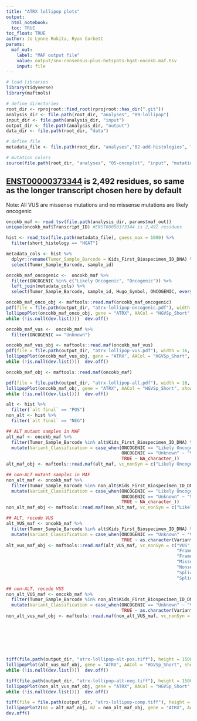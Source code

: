 ```yaml
---
title: "ATRX lollipop plots"
output: 
  html_notebook:
  toc: TRUE
toc_float: TRUE
author: Jo Lynne Rokita, Ryan Corbett
params:
  maf_out:
    label: "MAF output file"
    value: output/snv-consensus-plus-hotspots-hgat-oncokb.maf.tsv
    input: file
---
```

  
  
```r
# load libraries
library(tidyverse)
library(maftools)

# define directories 
root_dir <- rprojroot::find_root(rprojroot::has_dir(".git"))
analysis_dir <- file.path(root_dir, "analyses", "09-lollipop")
input_dir <- file.path(analysis_dir, "input")
output_dir <- file.path(analysis_dir, "output")
data_dir <- file.path(root_dir, "data")

# define file
metadata_file <- file.path(root_dir, "analyses","02-add-histologies", "output", "stundon_hgat_updated_hist_alt.tsv")

# mutation colors
source(file.path(root_dir, "analyses", "05-oncoplot", "input", "mutation-colors.R"))
```

## [ENST00000373344](https://useast.ensembl.org/Homo_sapiens/Transcript/Summary?g=ENSG00000085224;r=X:77504880-77786216;t=ENST00000373344) is 2,492 residues, so same as the longer transcript chosen here by default

Note: All VUS are missense mutations and no missense mutations are likely oncogenic

```r
oncokb_maf <- read_tsv(file.path(analysis_dir, params$maf_out))
unique(oncokb_maf$Transcript_ID) #ENST00000373344 is 2,492 residues

hist <- read_tsv(file.path(metadata_file), guess_max = 1000) %>%
  filter(short_histology == "HGAT")

metadata_cols <- hist %>%
  dplyr::rename(Tumor_Sample_Barcode = Kids_First_Biospecimen_ID_DNA) %>%
  select(Tumor_Sample_Barcode, sample_id)

oncokb_maf_oncogenic <-  oncokb_maf %>%
  filter(ONCOGENIC %in% c("Likely Oncogenic", "Oncogenic")) %>%
  left_join(metadata_cols) %>%
  select(Tumor_Sample_Barcode, sample_id, Hugo_Symbol, ONCOGENIC, everything(oncokb_maf))

oncokb_maf_onco_obj <- maftools::read.maf(oncokb_maf_oncogenic)
pdf(file = file.path(output_dir, "atrx-lollipop-oncogenic.pdf"), width = 16, height = 6)
lollipopPlot(oncokb_maf_onco_obj, gene = "ATRX", AACol = "HGVSp_Short", showDomainLabel = FALSE, repel = TRUE, labPosAngle = 90, labelPos = "all", legendTxtSize = 1, showMutationRate = FALSE)
while (!is.null(dev.list()))  dev.off()

oncokb_maf_vus <-  oncokb_maf %>%
  filter(ONCOGENIC == "Unknown")

oncokb_maf_vus_obj <- maftools::read.maf(oncokb_maf_vus)
pdf(file = file.path(output_dir, "atrx-lollipop-vus.pdf"), width = 16, height = 6)
lollipopPlot(oncokb_maf_vus_obj, gene = "ATRX", AACol = "HGVSp_Short", showDomainLabel = FALSE, repel = TRUE, labPosAngle = 90, labelPos = "all", legendTxtSize = 1, showMutationRate = FALSE)
while (!is.null(dev.list()))  dev.off()

oncokb_maf_obj <- maftools::read.maf(oncokb_maf)

pdf(file = file.path(output_dir, "atrx-lollipop-all.pdf"), width = 16, height = 6)
lollipopPlot(oncokb_maf_obj, gene = "ATRX", AACol = "HGVSp_Short", showDomainLabel = FALSE, repel = TRUE, labPosAngle = 90, labelPos = "all", legendTxtSize = 1, showMutationRate = FALSE)
while (!is.null(dev.list()))  dev.off()

```

```r
alt <- hist %>%
  filter(`alt final` == "POS")
non_alt <- hist %>%
  filter(`alt final` == "NEG")

## ALT mutant samples in MAF
alt_maf <- oncokb_maf %>%
  filter(Tumor_Sample_Barcode %in% alt$Kids_First_Biospecimen_ID_DNA) %>%
  mutate(Variant_Classification = case_when(ONCOGENIC == "Likely Oncogenic" ~ "Likely Oncogenic",
                                            ONCOGENIC == "Unknown" ~ "VUS",
                                            TRUE ~ NA_character_))
alt_maf_obj <- maftools::read.maf(alt_maf, vc_nonSyn = c("Likely Oncogenic", "VUS"))

## non-ALT mutant samples in MAF
non_alt_maf <- oncokb_maf %>%
  filter(Tumor_Sample_Barcode %in% non_alt$Kids_First_Biospecimen_ID_DNA) %>%
  mutate(Variant_Classification = case_when(ONCOGENIC == "Likely Oncogenic" ~ "Likely Oncogenic",
                                            ONCOGENIC == "Unknown" ~ "VUS",
                                            TRUE ~ NA_character_))
non_alt_maf_obj <- maftools::read.maf(non_alt_maf, vc_nonSyn = c("Likely Oncogenic", "VUS"))

## ALT, recode VUS
alt_VUS_maf <- oncokb_maf %>%
  filter(Tumor_Sample_Barcode %in% alt$Kids_First_Biospecimen_ID_DNA) %>%
  mutate(Variant_Classification = case_when(ONCOGENIC == "Unknown" ~ "VUS",
                                            TRUE ~ as.character(Variant_Classification)))
alt_vus_maf_obj <- maftools::read.maf(alt_VUS_maf, vc_nonSyn = c("VUS",
                                                                 "Frame_Shift_Del",
                                                                 "Frame_Shift_Ins",
                                                                 "Missense_Mutation",
                                                                 "Nonsense_Mutation",
                                                                 "Splice_Region",
                                                                 "Splice_Site"))

## non-ALT, recode VUS
non_alt_VUS_maf <- oncokb_maf %>%
  filter(Tumor_Sample_Barcode %in% non_alt$Kids_First_Biospecimen_ID_DNA) %>%
  mutate(Variant_Classification = case_when(ONCOGENIC == "Unknown" ~ "VUS",
                                            TRUE ~ as.character(Variant_Classification)))
non_alt_vus_maf_obj <- maftools::read.maf(non_alt_VUS_maf, vc_nonSyn = c("VUS",
                                                                         "Frame_Shift_Del",
                                                                         "Frame_Shift_Ins",
                                                                         "Missense_Mutation",
                                                                         "Nonsense_Mutation",
                                                                         "Splice_Region",
                                                                         "Splice_Site"))

tiff(file.path(output_dir, "atrx-lollipop-alt-pos.tiff"), height = 1500, width = 2700, units = "px", res = 300)
lollipopPlot(alt_vus_maf_obj, gene = "ATRX", AACol = "HGVSp_Short", showDomainLabel = FALSE, repel = TRUE, labPosAngle = 90, labelPos = "all", legendTxtSize = 1, showMutationRate = FALSE, colors = colors, labPosSize = 0.8)
while (!is.null(dev.list()))  dev.off()

tiff(file.path(output_dir, "atrx-lollipop-alt-neg.tiff"), height = 1500, width = 2700, units = "px", res = 300)
lollipopPlot(non_alt_vus_maf_obj, gene = "ATRX", AACol = "HGVSp_Short", showDomainLabel = FALSE, repel = TRUE, labPosAngle = 90, labelPos = "all", legendTxtSize = 1, showMutationRate = FALSE, colors = colors, labPosSize = 0.6)
while (!is.null(dev.list()))  dev.off()

tiff(file = file.path(output_dir, "atrx-lollipop-comp.tiff"), height = 1500, width = 2400, units = "px", res = 300)
lollipopPlot2(m1 = alt_maf_obj, m2 = non_alt_maf_obj, gene = "ATRX", AACol1 = "HGVSp_Short", AACol2 = "HGVSp_Short", m1_name = "ALT+", m2_name = "ALT-", showDomainLabel = FALSE, colors = c("Likely Oncogenic" = "red", "VUS" = "blue"), legendTxtSize = 1, alpha = 0.8)#, labPosAngle = 90, m1_label = "all", m2_label = "all")
dev.off()

```

